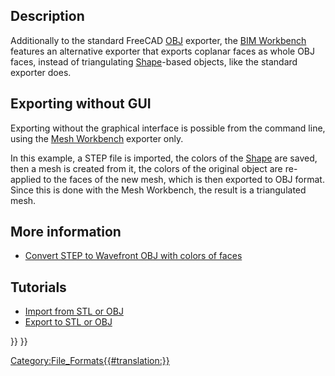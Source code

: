 <languages/>

{{Docnav
|[[Arch_DAE|DAE]]
|[[Arch_JSON|JSON]]
|[[BIM_Workbench|BIM]]
|IconL=
|IconR=
|IconC=Workbench_BIM.svg
}}

{{TOCright}}

== Description ==

Additionally to the standard FreeCAD [https://en.wikipedia.org/wiki/Wavefront_.obj_file OBJ] exporter, the [[BIM_Workbench|BIM Workbench]] features an alternative exporter that exports coplanar faces as whole OBJ faces, instead of triangulating [[Shape|Shape]]-based objects, like the standard exporter does.

== Exporting without GUI ==

Exporting without the graphical interface is possible from the command line, using the [[Mesh_Workbench|Mesh Workbench]] exporter only.

In this example, a STEP file is imported, the colors of the [[Shape|Shape]] are saved, then a mesh is created from it, the colors of the original object are re-applied to the faces of the new mesh, which is then exported to OBJ format. Since this is done with the Mesh Workbench, the result is a triangulated mesh.

{{Code|code=
import Mesh
import MeshPart
import Import

data = Import.open("example.stp")
shape = data[0][0].Shape
shape_colors = data[0][1]

mesh = MeshPart.meshFromShape(Shape=shape, LinearDeflection=0.1, Segments=True)

face_colors = [(0, 0, 0)] * mesh.CountFacets

for i in range(mesh.countSegments()):
    color = shape_colors[i]
    segm = mesh.getSegment(i)
    for j in segm:
        face_colors[j] = color

mesh.write(Filename="new_example.obj", Material=face_colors, Format="obj")
}}

== More information ==

* [https://forum.freecadweb.org/viewtopic.php?f=8&t=37452 Convert STEP to Wavefront OBJ with colors of faces]

==Tutorials==

* [[Import_from_STL_or_OBJ|Import from STL or OBJ]]
* [[Export_to_STL_or_OBJ|Export to STL or OBJ]]


{{Docnav
|[[Arch_DAE|DAE]]
|[[Arch_JSON|JSON]]
|[[BIM_Workbench|BIM]]
|IconL=
|IconR=
|IconC=Workbench_BIM.svg
}}

{{BIM_Tools_navi{{#translation:}}}}
{{Userdocnavi{{#translation:}}}}
[[Category:File_Formats{{#translation:}}]]